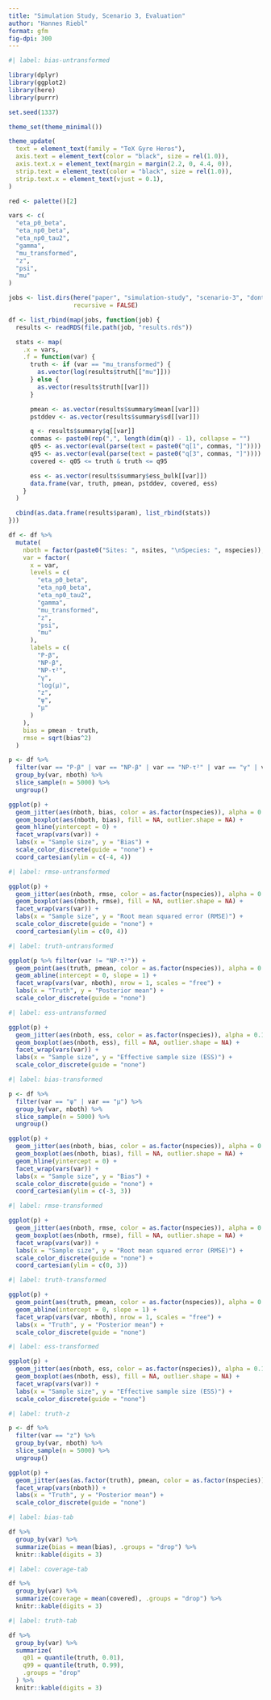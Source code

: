 ```yaml
---
title: "Simulation Study, Scenario 3, Evaluation"
author: "Hannes Riebl"
format: gfm
fig-dpi: 300
---
```


```r
#| label: bias-untransformed

library(dplyr)
library(ggplot2)
library(here)
library(purrr)

set.seed(1337)

theme_set(theme_minimal())

theme_update(
  text = element_text(family = "TeX Gyre Heros"),
  axis.text = element_text(color = "black", size = rel(1.0)),
  axis.text.x = element_text(margin = margin(2.2, 0, 4.4, 0)),
  strip.text = element_text(color = "black", size = rel(1.0)),
  strip.text.x = element_text(vjust = 0.1),
)

red <- palette()[2]

vars <- c(
  "eta_p0_beta",
  "eta_np0_beta",
  "eta_np0_tau2",
  "gamma",
  "mu_transformed",
  "z",
  "psi",
  "mu"
)

jobs <- list.dirs(here("paper", "simulation-study", "scenario-3", "dont-sync"),
                  recursive = FALSE)

df <- list_rbind(map(jobs, function(job) {
  results <- readRDS(file.path(job, "results.rds"))

  stats <- map(
    .x = vars,
    .f = function(var) {
      truth <- if (var == "mu_transformed") {
        as.vector(log(results$truth[["mu"]]))
      } else {
        as.vector(results$truth[[var]])
      }

      pmean <- as.vector(results$summary$mean[[var]])
      pstddev <- as.vector(results$summary$sd[[var]])

      q <- results$summary$q[[var]]
      commas <- paste0(rep(",", length(dim(q)) - 1), collapse = "")
      q05 <- as.vector(eval(parse(text = paste0("q[1", commas, "]"))))
      q95 <- as.vector(eval(parse(text = paste0("q[3", commas, "]"))))
      covered <- q05 <= truth & truth <= q95

      ess <- as.vector(results$summary$ess_bulk[[var]])
      data.frame(var, truth, pmean, pstddev, covered, ess)
    }
  )

  cbind(as.data.frame(results$param), list_rbind(stats))
}))

df <- df %>%
  mutate(
    nboth = factor(paste0("Sites: ", nsites, "\nSpecies: ", nspecies)),
    var = factor(
      x = var,
      levels = c(
        "eta_p0_beta",
        "eta_np0_beta",
        "eta_np0_tau2",
        "gamma",
        "mu_transformed",
        "z",
        "psi",
        "mu"
      ),
      labels = c(
        "P-β",
        "NP-β",
        "NP-τ²",
        "γ",
        "log(μ)",
        "z",
        "ψ",
        "μ"
      )
    ),
    bias = pmean - truth,
    rmse = sqrt(bias^2)
  )

p <- df %>%
  filter(var == "P-β" | var == "NP-β" | var == "NP-τ²" | var == "γ" | var == "log(μ)") %>%
  group_by(var, nboth) %>%
  slice_sample(n = 5000) %>%
  ungroup()

ggplot(p) +
  geom_jitter(aes(nboth, bias, color = as.factor(nspecies)), alpha = 0.1) +
  geom_boxplot(aes(nboth, bias), fill = NA, outlier.shape = NA) +
  geom_hline(yintercept = 0) +
  facet_wrap(vars(var)) +
  labs(x = "Sample size", y = "Bias") +
  scale_color_discrete(guide = "none") +
  coord_cartesian(ylim = c(-4, 4))
```

```r
#| label: rmse-untransformed

ggplot(p) +
  geom_jitter(aes(nboth, rmse, color = as.factor(nspecies)), alpha = 0.1) +
  geom_boxplot(aes(nboth, rmse), fill = NA, outlier.shape = NA) +
  facet_wrap(vars(var)) +
  labs(x = "Sample size", y = "Root mean squared error (RMSE)") +
  scale_color_discrete(guide = "none") +
  coord_cartesian(ylim = c(0, 4))
```

```r
#| label: truth-untransformed

ggplot(p %>% filter(var != "NP-τ²")) +
  geom_point(aes(truth, pmean, color = as.factor(nspecies)), alpha = 0.1) +
  geom_abline(intercept = 0, slope = 1) +
  facet_wrap(vars(var, nboth), nrow = 1, scales = "free") +
  labs(x = "Truth", y = "Posterior mean") +
  scale_color_discrete(guide = "none")
```

```r
#| label: ess-untransformed

ggplot(p) +
  geom_jitter(aes(nboth, ess, color = as.factor(nspecies)), alpha = 0.1) +
  geom_boxplot(aes(nboth, ess), fill = NA, outlier.shape = NA) +
  facet_wrap(vars(var)) +
  labs(x = "Sample size", y = "Effective sample size (ESS)") +
  scale_color_discrete(guide = "none")
```

```r
#| label: bias-transformed

p <- df %>%
  filter(var == "ψ" | var == "μ") %>%
  group_by(var, nboth) %>%
  slice_sample(n = 5000) %>%
  ungroup()

ggplot(p) +
  geom_jitter(aes(nboth, bias, color = as.factor(nspecies)), alpha = 0.1) +
  geom_boxplot(aes(nboth, bias), fill = NA, outlier.shape = NA) +
  geom_hline(yintercept = 0) +
  facet_wrap(vars(var)) +
  labs(x = "Sample size", y = "Bias") +
  scale_color_discrete(guide = "none") +
  coord_cartesian(ylim = c(-3, 3))
```

```r
#| label: rmse-transformed

ggplot(p) +
  geom_jitter(aes(nboth, rmse, color = as.factor(nspecies)), alpha = 0.1) +
  geom_boxplot(aes(nboth, rmse), fill = NA, outlier.shape = NA) +
  facet_wrap(vars(var)) +
  labs(x = "Sample size", y = "Root mean squared error (RMSE)") +
  scale_color_discrete(guide = "none") +
  coord_cartesian(ylim = c(0, 3))
```

```r
#| label: truth-transformed

ggplot(p) +
  geom_point(aes(truth, pmean, color = as.factor(nspecies)), alpha = 0.1) +
  geom_abline(intercept = 0, slope = 1) +
  facet_wrap(vars(var, nboth), nrow = 1, scales = "free") +
  labs(x = "Truth", y = "Posterior mean") +
  scale_color_discrete(guide = "none")
```

```r
#| label: ess-transformed

ggplot(p) +
  geom_jitter(aes(nboth, ess, color = as.factor(nspecies)), alpha = 0.1) +
  geom_boxplot(aes(nboth, ess), fill = NA, outlier.shape = NA) +
  facet_wrap(vars(var)) +
  labs(x = "Sample size", y = "Effective sample size (ESS)") +
  scale_color_discrete(guide = "none")
```

```r
#| label: truth-z

p <- df %>%
  filter(var == "z") %>%
  group_by(var, nboth) %>%
  slice_sample(n = 5000) %>%
  ungroup()

ggplot(p) +
  geom_jitter(aes(as.factor(truth), pmean, color = as.factor(nspecies)), alpha = 0.1) +
  facet_wrap(vars(nboth)) +
  labs(x = "Truth", y = "Posterior mean") +
  scale_color_discrete(guide = "none")
```

```r
#| label: bias-tab

df %>%
  group_by(var) %>%
  summarize(bias = mean(bias), .groups = "drop") %>%
  knitr::kable(digits = 3)
```

```r
#| label: coverage-tab

df %>%
  group_by(var) %>%
  summarize(coverage = mean(covered), .groups = "drop") %>%
  knitr::kable(digits = 3)
```

```r
#| label: truth-tab

df %>%
  group_by(var) %>%
  summarize(
    q01 = quantile(truth, 0.01),
    q99 = quantile(truth, 0.99),
    .groups = "drop"
  ) %>%
  knitr::kable(digits = 3)
```
